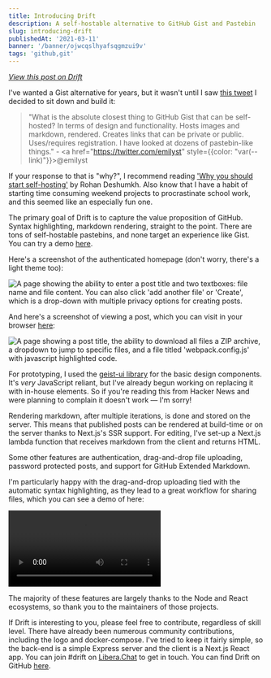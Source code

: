 ```yaml
---
title: Introducing Drift
description: A self-hostable alternative to GitHub Gist and Pastebin
slug: introducing-drift
publishedAt: '2021-03-11'
banner: '/banner/ojwcqslhyafsqgmzui9v'
tags: 'github,git'
---
```


_[View this post on Drift](https://paste.maxleiter.com/post/9d77d452-8ccf-4056-89dd-9bf9f96dfc3c)_

I've wanted a Gist alternative for years, but it wasn't until I saw [this tweet](https://twitter.com/emilyst/status/1499858264346935297) I decided to sit down and build it:

> "What is the absolute closest thing to GitHub Gist that can be self-hosted? In terms of design and functionality. Hosts images and markdown, rendered. Creates links that can be private or public. Uses/requires registration. I have looked at dozens of pastebin-like things." - <a href="https://twitter.com/emilyst" style={{color: "var(--link)"}}>@emilyst</a>

If your response to that is "why?", I recommend reading ['Why you should start self-hosting'](https://rohanrd.xyz/posts/why-you-should-start-self-hosting/) by Rohan Deshumkh. Also know that I have a habit of starting time consuming weekend projects to procrastinate school work, and this seemed like an especially fun one.

The primary goal of Drift is to capture the value proposition of GitHub. Syntax highlighting, markdown rendering, straight to the point. There are tons of self-hostable pastebins, and none target an experience like Gist. You can try a demo [here](https://drift.maxleiter.com).

Here's a screenshot of the authenticated homepage (don't worry, there's a light theme too):

<img
  src="/blog/drift/new.png"
  alt="A page showing the ability to enter a post title and two textboxes: file name and file content. You can also click 'add another file' or 'Create', which is a drop-down with multiple privacy options for creating posts."
/>

And here's a screenshot of viewing a post, which you can visit in your browser [here](https://paste.maxleiter.com/post/2ad57c13-4c40-4183-b41b-67e127fc5995):

<img
  src="/blog/drift/view-post.png"
  alt="A page showing a post title, the ability to download all files a ZIP archive, a dropdown to jump to specific files, and a file titled 'webpack.config.js' with javascript highlighted code."
/>

For prototyping, I used the [geist-ui library](https://geist-ui.dev) for the basic design components. It's _very_ JavaScript reliant, but I've already begun working on replacing it with in-house elements. So if you're reading this from Hacker News and were planning to complain it doesn't work &mdash; I'm sorry!

Rendering markdown, after multiple iterations, is done and stored on the server. This means that published posts can be rendered at build-time or on the server thanks to Next.js's SSR support. For editing, I've set-up a Next.js lambda function that receives markdown from the client and returns HTML.

Some other features are authentication, drag-and-drop file uploading, password protected posts, and support for GitHub Extended Markdown.

I'm particularly happy with the drag-and-drop uploading tied with the automatic syntax highlighting, as they lead to a great workflow for sharing files, which you can see a demo of here:

<video controls>
  <source src="/blog/drift/view-post-demo.webm" type="video/webm" />
</video>

The majority of these features are largely thanks to the Node and React ecosystems, so thank you to the maintainers of those projects.

If Drift is interesting to you, please feel free to contribute, regardless of skill level. There have already been numerous community contributions, including the logo and docker-compose. I've tried to keep it fairly simple, so the back-end is a simple Express server and the client is a Next.js React app. You can join #drift on [Libera.Chat](https://libera.chat) to get in touch. You can find Drift on GitHub [here](https://github.com/maxleiter/drift).
